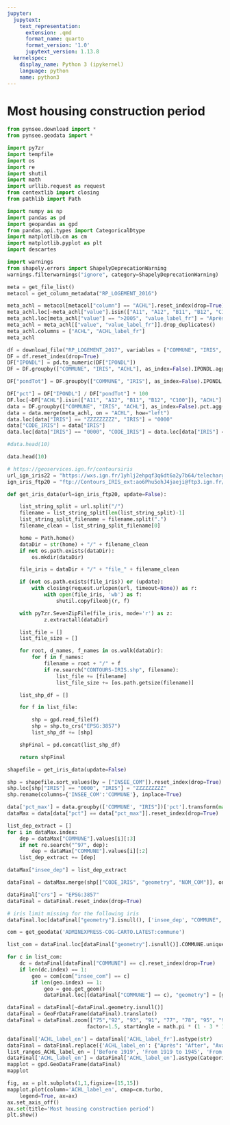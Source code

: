 ```yaml
---
jupyter:
  jupytext:
    text_representation:
      extension: .qmd
      format_name: quarto
      format_version: '1.0'
      jupytext_version: 1.13.8
  kernelspec:
    display_name: Python 3 (ipykernel)
    language: python
    name: python3
---
```


# Most housing construction period

```python
from pynsee.download import *
from pynsee.geodata import *

import py7zr
import tempfile
import os
import re
import shutil
import math
import urllib.request as request
from contextlib import closing
from pathlib import Path

import numpy as np
import pandas as pd
import geopandas as gpd
from pandas.api.types import CategoricalDtype
import matplotlib.cm as cm
import matplotlib.pyplot as plt
import descartes
```

```python
import warnings
from shapely.errors import ShapelyDeprecationWarning
warnings.filterwarnings("ignore", category=ShapelyDeprecationWarning)
```

```python
meta = get_file_list()
metacol = get_column_metadata("RP_LOGEMENT_2016")
```

```python
meta_achl = metacol[metacol["column"] == "ACHL"].reset_index(drop=True)
meta_achl.loc[~meta_achl["value"].isin(["A11", "A12", "B11", "B12", "C100"]), "value"] = ">2005"
meta_achl.loc[meta_achl["value"] == ">2005", "value_label_fr"] = "Après 2005"
meta_achl = meta_achl[["value", "value_label_fr"]].drop_duplicates()
meta_achl.columns = ["ACHL", "ACHL_label_fr"]
meta_achl
```

```python
df = download_file("RP_LOGEMENT_2017", variables = ["COMMUNE", "IRIS", "ACHL", "IPONDL"])
DF = df.reset_index(drop=True)
DF["IPONDL"] = pd.to_numeric(DF["IPONDL"])
DF = DF.groupby(["COMMUNE", "IRIS", "ACHL"], as_index=False).IPONDL.agg("sum")
```

```python
DF["pondTot"] = DF.groupby(["COMMUNE", "IRIS"], as_index=False).IPONDL.transform('sum')
```

```python
DF["pct"] = DF["IPONDL"] / DF["pondTot"] * 100
DF.loc[~DF["ACHL"].isin(["A11", "A12", "B11", "B12", "C100"]), "ACHL"] = ">2005"
data = DF.groupby(["COMMUNE", "IRIS", "ACHL"], as_index=False).pct.agg("sum")
data = data.merge(meta_achl, on = "ACHL", how="left")
data.loc[data["IRIS"] == "ZZZZZZZZZ", "IRIS"] = "0000"
data["CODE_IRIS"] = data["IRIS"]
data.loc[data["IRIS"] == "0000", "CODE_IRIS"] = data.loc[data["IRIS"] == "0000", "COMMUNE"] + data.loc[data["IRIS"] == "0000", "IRIS"]

#data.head(10)
```

```python
data.head(10)
```

```python
# https://geoservices.ign.fr/contoursiris
url_ign_iris22 = "https://wxs.ign.fr/1yhlj2ehpqf3q6dt6a2y7b64/telechargement/inspire/CONTOURS-IRIS-PACK_2022-01$CONTOURS-IRIS_2-1__SHP__FRA_2022-01-01/file/CONTOURS-IRIS_2-1__SHP__FRA_2022-01-01.7z"
ign_iris_ftp20 = "ftp://Contours_IRIS_ext:ao6Phu5ohJ4jaeji@ftp3.ign.fr/CONTOURS-IRIS_2-1__SHP__FRA_2020-01-01.7z"

def get_iris_data(url=ign_iris_ftp20, update=False):

    list_string_split = url.split("/")
    filename = list_string_split[len(list_string_split)-1]
    list_string_split_filename = filename.split(".")
    filename_clean = list_string_split_filename[0]

    home = Path.home()
    dataDir = str(home) + "/" + filename_clean
    if not os.path.exists(dataDir):
        os.mkdir(dataDir)

    file_iris = dataDir + "/" + "file_" + filename_clean

    if (not os.path.exists(file_iris)) or (update):
        with closing(request.urlopen(url, timeout=None)) as r:
            with open(file_iris, 'wb') as f:
                shutil.copyfileobj(r, f)

    with py7zr.SevenZipFile(file_iris, mode='r') as z:
            z.extractall(dataDir)

    list_file = []
    list_file_size = []

    for root, d_names, f_names in os.walk(dataDir):
        for f in f_names:
            filename = root + "/" + f
            if re.search("CONTOURS-IRIS.shp", filename):
                list_file += [filename]
                list_file_size += [os.path.getsize(filename)]

    list_shp_df = []

    for f in list_file:

        shp = gpd.read_file(f)
        shp = shp.to_crs("EPSG:3857")
        list_shp_df += [shp]

    shpFinal = pd.concat(list_shp_df)

    return shpFinal
```

```python
shapefile = get_iris_data(update=False)
```

```python
shp = shapefile.sort_values(by = ["INSEE_COM"]).reset_index(drop=True)
shp.loc[shp["IRIS"] == "0000", "IRIS"] = "ZZZZZZZZZ"
shp.rename(columns={'INSEE_COM':'COMMUNE'}, inplace=True)
```

```python
data['pct_max'] = data.groupby(['COMMUNE', "IRIS"])['pct'].transform(max)
dataMax = data[data["pct"] == data["pct_max"]].reset_index(drop=True)

list_dep_extract = []
for i in dataMax.index:
    dep = dataMax["COMMUNE"].values[i][:3]
    if not re.search("^97", dep):
        dep = dataMax["COMMUNE"].values[i][:2]
    list_dep_extract += [dep]

dataMax["insee_dep"] = list_dep_extract

dataFinal = dataMax.merge(shp[["CODE_IRIS", "geometry", "NOM_COM"]], on=["CODE_IRIS"], how = "left")
```

```python
dataFinal["crs"] = "EPSG:3857"
dataFinal = dataFinal.reset_index(drop=True)
```

```python
# iris limit missing for the following iris
dataFinal.loc[dataFinal["geometry"].isnull(), ['insee_dep', "COMMUNE", "NOM_COM","CODE_IRIS", "geometry", "pct"]]
```

```python
com = get_geodata('ADMINEXPRESS-COG-CARTO.LATEST:commune')
```

```python
list_com = dataFinal.loc[dataFinal["geometry"].isnull()].COMMUNE.unique()

for c in list_com:
    dc = dataFinal[dataFinal["COMMUNE"] == c].reset_index(drop=True)
    if len(dc.index) == 1:
        geo = com[com["insee_com"] == c]
        if len(geo.index) == 1:
            geo = geo.get_geom()
            dataFinal.loc[(dataFinal["COMMUNE"] == c), "geometry"] = [geo]
```

```python
dataFinal = dataFinal[~dataFinal.geometry.isnull()]
dataFinal = GeoFrDataFrame(dataFinal).translate()
dataFinal = dataFinal.zoom(["75","92", "93", "91", "77", "78", "95", "94"],
                          factor=1.5, startAngle = math.pi * (1 - 3 * 1/9))
```

```python
dataFinal['ACHL_label_en'] = dataFinal['ACHL_label_fr'].astype(str)
dataFinal = dataFinal.replace({'ACHL_label_en': {"Après": "After", "Avant" : "Before", "De" : "From", "à" : "to"}}, regex=True)
list_ranges_ACHL_label_en = ['Before 1919', 'From 1919 to 1945', 'From 1946 to 1970', 'From 1971 to 1990','From 1991 to 2005', 'After 2005']
dataFinal['ACHL_label_en'] = dataFinal['ACHL_label_en'].astype(CategoricalDtype(categories=list_ranges_ACHL_label_en, ordered=True))
mapplot = gpd.GeoDataFrame(dataFinal)
mapplot
```

```python
fig, ax = plt.subplots(1,1,figsize=[15,15])
mapplot.plot(column='ACHL_label_en', cmap=cm.turbo,
    legend=True, ax=ax)
ax.set_axis_off()
ax.set(title='Most housing construction period')
plt.show()
```
